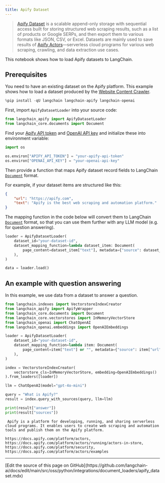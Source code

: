 ```yaml
---
title: Apify Dataset
---
```


>[Apify Dataset](https://docs.apify.com/platform/storage/dataset) is a scalable append-only storage with sequential access built for storing structured web scraping results, such as a list of products or Google SERPs, and then export them to various formats like JSON, CSV, or Excel. Datasets are mainly used to save results of [Apify Actors](https://apify.com/store)—serverless cloud programs for various web scraping, crawling, and data extraction use cases.

This notebook shows how to load Apify datasets to LangChain.

## Prerequisites

You need to have an existing dataset on the Apify platform. This example shows how to load a dataset produced by the [Website Content Crawler](https://apify.com/apify/website-content-crawler).

```python
%pip install -qU langchain langchain-apify langchain-openai
```

First, import `ApifyDatasetLoader` into your source code:

```python
from langchain_apify import ApifyDatasetLoader
from langchain_core.documents import Document
```

Find your [Apify API token](https://console.apify.com/account/integrations) and [OpenAI API key](https://platform.openai.com/account/api-keys) and initialize these into environment variable:

```python
import os

os.environ["APIFY_API_TOKEN"] = "your-apify-api-token"
os.environ["OPENAI_API_KEY"] = "your-openai-api-key"
```

Then provide a function that maps Apify dataset record fields to LangChain [`Document`](https://reference.langchain.com/python/langchain_core/documents/#langchain_core.documents.base.Document) format.

For example, if your dataset items are structured like this:

```json
{
    "url": "https://apify.com",
    "text": "Apify is the best web scraping and automation platform."
}
```

The mapping function in the code below will convert them to LangChain [`Document`](https://reference.langchain.com/python/langchain_core/documents/#langchain_core.documents.base.Document) format, so that you can use them further with any LLM model (e.g. for question answering).

```python
loader = ApifyDatasetLoader(
    dataset_id="your-dataset-id",
    dataset_mapping_function=lambda dataset_item: Document(
        page_content=dataset_item["text"], metadata={"source": dataset_item["url"]}
    ),
)
```

```python
data = loader.load()
```

## An example with question answering

In this example, we use data from a dataset to answer a question.

```python
from langchain.indexes import VectorstoreIndexCreator
from langchain_apify import ApifyWrapper
from langchain_core.documents import Document
from langchain_core.vectorstores import InMemoryVectorStore
from langchain_openai import ChatOpenAI
from langchain_openai.embeddings import OpenAIEmbeddings
```

```python
loader = ApifyDatasetLoader(
    dataset_id="your-dataset-id",
    dataset_mapping_function=lambda item: Document(
        page_content=item["text"] or "", metadata={"source": item["url"]}
    ),
)
```

```python
index = VectorstoreIndexCreator(
    vectorstore_cls=InMemoryVectorStore, embedding=OpenAIEmbeddings()
).from_loaders([loader])
```

```python
llm = ChatOpenAI(model="gpt-4o-mini")
```

```python
query = "What is Apify?"
result = index.query_with_sources(query, llm=llm)
```

```python
print(result["answer"])
print(result["sources"])
```

```output
 Apify is a platform for developing, running, and sharing serverless cloud programs. It enables users to create web scraping and automation tools and publish them on the Apify platform.

https://docs.apify.com/platform/actors, https://docs.apify.com/platform/actors/running/actors-in-store, https://docs.apify.com/platform/security, https://docs.apify.com/platform/actors/examples
```

---

<Callout icon="pen-to-square" iconType="regular">
  [Edit the source of this page on GitHub](https://github.com/langchain-ai/docs/edit/main/src/oss/python/integrations/document_loaders/apify_dataset.mdx)
</Callout>
